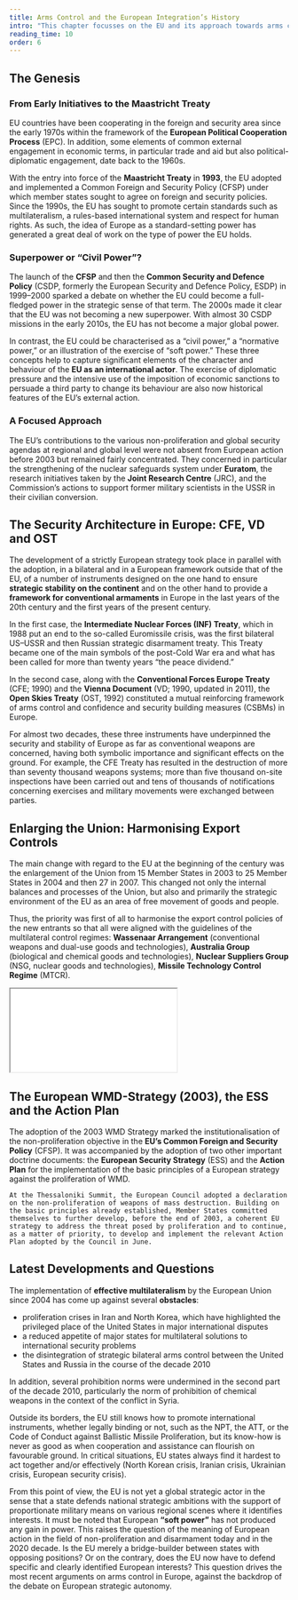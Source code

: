 ```yaml
---
title: Arms Control and the European Integration’s History
intro: "This chapter focusses on the EU and its approach towards arms control through different instruments."
reading_time: 10
order: 6
---
```


## The Genesis

### From Early Initiatives to the Maastricht Treaty

EU countries have been cooperating in the foreign and security area since the early 1970s within the framework of the **European Political Cooperation Process** (EPC). In addition, some elements of common external engagement in economic terms, in particular trade and aid but also political-diplomatic engagement, date back to the 1960s.

With the entry into force of the **Maastricht Treaty** in **1993**, the EU adopted and implemented a Common Foreign and Security Policy (CFSP) under which member states sought to agree on foreign and security policies.
Since the 1990s, the EU has sought to promote certain standards such as multilateralism, a rules-based international system and respect for human rights. As such, the idea of Europe as a standard-setting power has generated a great deal of work on the type of power the EU holds.

### Superpower or “Civil Power”?

The launch of the **CFSP** and then the **Common Security and Defence Policy** (CSDP, formerly the European Security and Defence Policy, ESDP) in 1999–2000 sparked a debate on whether the EU could become a full-fledged power in the strategic sense of that term. The 2000s made it clear that the EU was not becoming a new superpower. With almost 30 CSDP missions in the early 2010s, the EU has not become a major global power.

In contrast, the EU could be characterised as a “civil power,” a “normative power,” or an illustration of the exercise of “soft power.” These three concepts help to capture significant elements of the character and behaviour of the **EU as an international actor**. The exercise of diplomatic pressure and the intensive use of the imposition of economic sanctions to persuade a third party to change its behaviour are also now historical features of the EU’s external action.

### A Focused Approach

The EU’s contributions to the various non-proliferation and global security agendas at regional and global level were not absent from European action before 2003 but remained fairly concentrated. They concerned in particular the strengthening of the nuclear safeguards system under **Euratom**, the research initiatives taken by the **Joint Research Centre** (JRC), and the Commission’s actions to support former military scientists in the USSR in their civilian conversion.

## The Security Architecture in Europe: CFE, VD and OST

The development of a strictly European strategy took place in parallel with the adoption, in a bilateral and in a European framework outside that of the EU, of a number of instruments designed on the one hand to ensure **strategic stability on the continent** and on the other hand to provide a **framework for conventional armaments** in Europe in the last years of the 20th century and the first years of the present century.

In the first case, the **Intermediate Nuclear Forces (INF) Treaty**, which in 1988 put an end to the so-called Euromissile crisis, was the first bilateral US–USSR and then Russian strategic disarmament treaty. This Treaty became one of the main symbols of the post-Cold War era and what has been called for more than twenty years “the peace dividend.”

In the second case, along with the **Conventional Forces Europe Treaty** (CFE; 1990) and the **Vienna Document** (VD; 1990, updated in 2011), the **Open Skies Treaty** (OST, 1992) constituted a mutual reinforcing framework of arms control and confidence and security building measures (CSBMs) in Europe.

<Figure
    size="medium"
    src="inf_inspection.jpg"
    caption="A Soviet inspector examines a BGM-109G Tomahawk ground launched cruise missile (GLCM) prior to its destruction."
    credit="Jose Lopez / Wikimedia Commons"
    license="pd"
    alt="An inspector inspects a ground launched cruise missile with a concentrated face."
></Figure>

For almost two decades, these three instruments have underpinned the security and stability of Europe as far as conventional weapons are concerned, having both symbolic importance and significant effects on the ground. For example, the CFE Treaty has resulted in the destruction of more than seventy thousand weapons systems; more than five thousand on-site inspections have been carried out and tens of thousands of notifications concerning exercises and military movements were exchanged between parties.

## Enlarging the Union: Harmonising Export Controls

The main change with regard to the EU at the beginning of the century was the enlargement of the Union from 15 Member States in 2003 to 25 Member States in 2004 and then 27 in 2007. This changed not only the internal balances and processes of the Union, but also and primarily the strategic environment of the EU as an area of free movement of goods and people.

Thus, the priority was first of all to harmonise the export control policies of the new entrants so that all were aligned with the guidelines of the multilateral control regimes: **Wassenaar Arrangement** (conventional weapons and dual-use goods and technologies), **Australia Group** (biological and chemical goods and technologies), **Nuclear Suppliers Group** (NSG, nuclear goods and technologies), **Missile Technology Control Regime** (MTCR).

<iFrame
    size="medium"
    src="assets\enlarging-the-union\index.html"
></iFrame>

## The European WMD-Strategy (2003), the ESS and the Action Plan

The adoption of the 2003 WMD Strategy marked the institutionalisation of the non-proliferation objective in the **EU’s Common Foreign and Security Policy** (CFSP). It was accompanied by the adoption of two other important doctrine documents: the **European Security Strategy** (ESS) and the **Action Plan** for the implementation of the basic principles of a European strategy against the proliferation of WMD.

<Quote cite="Council of the European Union">

    At the Thessaloniki Summit, the European Council adopted a declaration on the non-proliferation of weapons of mass destruction. Building on the basic principles already established, Member States committed themselves to further develop, before the end of 2003, a coherent EU strategy to address the threat posed by proliferation and to continue, as a matter of priority, to develop and implement the relevant Action Plan adopted by the Council in June.

</Quote>

## Latest Developments and Questions



The implementation of **effective multilateralism** by the European Union since 2004 has come up against several **obstacles**:

- proliferation crises in Iran and North Korea, which have highlighted the privileged place of the United States in major international disputes
- a reduced appetite of major states for multilateral solutions to international security problems
- the disintegration of strategic bilateral arms control between the United States and Russia in the course of the decade 2010

In addition, several prohibition norms were undermined in the second part of the decade 2010, particularly the norm of prohibition of chemical weapons in the context of the conflict in Syria.

Outside its borders, the EU still knows how to promote international instruments, whether legally binding or not, such as the NPT, the ATT, or the Code of Conduct against Ballistic Missile Proliferation, but its know-how is never as good as when cooperation and assistance can flourish on favourable ground. In critical situations, EU states always find it hardest to act together and/or effectively (North Korean crisis, Iranian crisis, Ukrainian crisis, European security crisis).

From this point of view, the EU is not yet a global strategic actor in the sense that a state defends national strategic ambitions with the support of proportionate military means on various regional scenes where it identifies interests.
It must be noted that European **“soft power”** has not produced any gain in power. This raises the question of the meaning of European action in the field of non-proliferation and disarmament today and in the 2020 decade. Is the EU merely a bridge-builder between states with opposing positions? Or on the contrary, does the EU now have to defend specific and clearly identified European interests? This question drives the most recent arguments on arms control in Europe, against the backdrop of the debate on European strategic autonomy. 